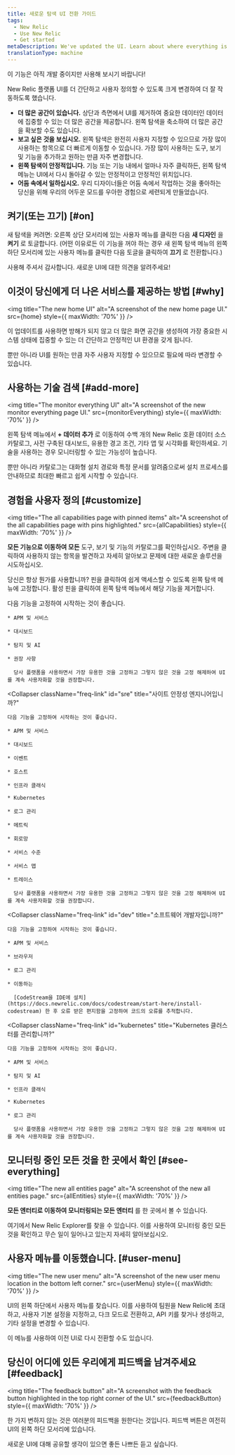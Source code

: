 ```yaml
---
title: 새로운 탐색 UI 전환 가이드
tags:
  - New Relic
  - Use New Relic
  - Get started
metaDescription: We've updated the UI. Learn about where everything is now.
translationType: machine
---
```








<Callout title="시사">
  이 기능은 아직 개발 중이지만 사용해 보시기 바랍니다!
</Callout>

New Relic 플랫폼 UI를 더 간단하고 사용자 정의할 수 있도록 크게 변경하여 더 잘 작동하도록 했습니다.

* **더 많은 공간이 있습니다.** 상단과 측면에서 UI를 제거하여 중요한 데이터인 데이터에 집중할 수 있는 더 많은 공간을 제공합니다. 왼쪽 탐색을 축소하여 더 많은 공간을 확보할 수도 있습니다.
* **보고 싶은 것을 보십시오.** 왼쪽 탐색은 완전히 사용자 지정할 수 있으므로 가장 많이 사용하는 항목으로 더 빠르게 이동할 수 있습니다. 가장 많이 사용하는 도구, 보기 및 기능을 추가하고 원하는 만큼 자주 변경합니다.
* **왼쪽 탐색이 안정적입니다.** 기능 또는 기능 내에서 얼마나 자주 클릭하든, 왼쪽 탐색 메뉴는 UI에서 다시 돌아갈 수 있는 안정적이고 안정적인 위치입니다.
* **어둠 속에서 일하십시오.** 우리 디자이너들은 어둠 속에서 작업하는 것을 좋아하는 당신을 위해 우리의 어두운 모드를 우아한 경험으로 세련되게 만들었습니다.

## 켜기(또는 끄기) [#on]

새 탐색을 켜려면: 오른쪽 상단 모서리에 있는 사용자 메뉴를 클릭한 다음 **새 디자인** 을 **켜기** 로 토글합니다. (어떤 이유로든 이 기능을 꺼야 하는 경우 새 왼쪽 탐색 메뉴의 왼쪽 하단 모서리에 있는 사용자 메뉴를 클릭한 다음 토글을 클릭하여 **끄기** 로 전환합니다.)

사용해 주셔서 감사합니다. 새로운 UI에 대한 의견을 알려주세요!

## 이것이 당신에게 더 나은 서비스를 제공하는 방법 [#why]

<img
  title="The new home UI"
  alt="A screenshot of the new home page UI."
  src={home}
  style={{ maxWidth: '70%' }}
/>

이 업데이트를 사용하면 방해가 되지 않고 더 많은 화면 공간을 생성하여 가장 중요한 시스템 상태에 집중할 수 있는 더 간단하고 안정적인 UI 환경을 갖게 됩니다.

뿐만 아니라 UI를 원하는 만큼 자주 사용자 지정할 수 있으므로 필요에 따라 변경할 수 있습니다.

## 사용하는 기술 검색 [#add-more]

<img
  title="The monitor everything UI"
  alt="A screenshot of the new monitor everything page UI."
  src={monitorEverything}
  style={{ maxWidth: '70%' }}
/>

왼쪽 탐색 메뉴에서 **+ 데이터 추가** 로 이동하여 수백 개의 New Relic 호환 데이터 소스 카탈로그, 사전 구축된 대시보드, 유용한 경고 조건, 기타 앱 및 시각화를 확인하세요. 기술을 사용하는 경우 모니터링할 수 있는 가능성이 높습니다.

뿐만 아니라 카탈로그는 대화형 설치 경로와 특정 문서를 알려줌으로써 설치 프로세스를 안내하므로 최대한 빠르고 쉽게 시작할 수 있습니다.

## 경험을 사용자 정의 [#customize]

<img
  title="The all capabilities page with pinned items"
  alt="A screenshot of the all capabilities page with pins highlighted."
  src={allCapabilities}
  style={{ maxWidth: '70%' }}
/>

**모든 기능으로 이동하여 모든** 도구, 보기 및 기능의 카탈로그를 확인하십시오. 주변을 클릭하여 사용하지 않는 항목을 발견하고 자세히 알아보고 문제에 대한 새로운 솔루션을 시도하십시오.

당신은 항상 뭔가를 사용합니까? 핀을 클릭하여 쉽게 액세스할 수 있도록 왼쪽 탐색 메뉴에 고정합니다. 활성 핀을 클릭하여 왼쪽 탐색 메뉴에서 해당 기능을 제거합니다.

<CollapserGroup>
  <Collapser
    className="freq-link"
    id="new"
    title="이제 막 시작하는 건가요?"
  >
    다음 기능을 고정하여 시작하는 것이 좋습니다.

    * APM 및 서비스

    * 대시보드

    * 탐지 및 AI

    * 권장 사항

      당사 플랫폼을 사용하면서 가장 유용한 것을 고정하고 그렇지 않은 것을 고정 해제하여 UI를 계속 사용자화할 것을 권장합니다.
  </Collapser>

  <Collapser
    className="freq-link"
    id="sre"
    title="사이트 안정성 엔지니어입니까?"
  >
    다음 기능을 고정하여 시작하는 것이 좋습니다.

    * APM 및 서비스

    * 대시보드

    * 이벤트

    * 호스트

    * 인프라 클래식

    * Kubernetes

    * 로그 관리

    * 메트릭

    * 회로망

    * 서비스 수준

    * 서비스 맵

    * 트레이스

      당사 플랫폼을 사용하면서 가장 유용한 것을 고정하고 그렇지 않은 것을 고정 해제하여 UI를 계속 사용자화할 것을 권장합니다.
  </Collapser>

  <Collapser
    className="freq-link"
    id="dev"
    title="소프트웨어 개발자입니까?"
  >
    다음 기능을 고정하여 시작하는 것이 좋습니다.

    * APM 및 서비스

    * 브라우저

    * 로그 관리

    * 이동하는

      [CodeStream을 IDE에 설치](https://docs.newrelic.com/docs/codestream/start-here/install-codestream) 한 후 오류 받은 편지함을 고정하여 코드의 오류를 추적합니다.
  </Collapser>

  <Collapser
    className="freq-link"
    id="kubernetes"
    title="Kubernetes 클러스터를 관리합니까?"
  >
    다음 기능을 고정하여 시작하는 것이 좋습니다.

    * APM 및 서비스

    * 탐지 및 AI

    * 인프라 클래식

    * Kubernetes

    * 로그 관리

      당사 플랫폼을 사용하면서 가장 유용한 것을 고정하고 그렇지 않은 것을 고정 해제하여 UI를 계속 사용자화할 것을 권장합니다.
  </Collapser>
</CollapserGroup>

## 모니터링 중인 모든 것을 한 곳에서 확인 [#see-everything]

<img
  title="The new all entities page"
  alt="A screenshot of the new all entities page."
  src={allEntities}
  style={{ maxWidth: '70%' }}
/>

**모든 엔터티로 이동하여 모니터링되는 모든 엔터티** 를 한 곳에서 볼 수 있습니다.

여기에서 New Relic Explorer를 찾을 수 있습니다. 이를 사용하여 모니터링 중인 모든 것을 확인하고 무슨 일이 일어나고 있는지 자세히 알아보십시오.

## 사용자 메뉴를 이동했습니다. [#user-menu]

<img
  title="The new user menu"
  alt="A screenshot of the new user menu location in the bottom left corner."
  src={userMenu}
  style={{ maxWidth: '70%' }}
/>

UI의 왼쪽 하단에서 사용자 메뉴를 찾습니다. 이를 사용하여 팀원을 New Relic에 초대하고, 사용자 기본 설정을 지정하고, 다크 모드로 전환하고, API 키를 찾거나 생성하고, 기타 설정을 변경할 수 있습니다.

이 메뉴를 사용하여 이전 UI로 다시 전환할 수도 있습니다.

## 당신이 어디에 있든 우리에게 피드백을 남겨주세요 [#feedback]

<img
  title="The feedback button"
  alt="A screenshot with the feedback button highlighted in the top right corner of the UI."
  src={feedbackButton}
  style={{ maxWidth: '70%' }}
/>

한 가지 변하지 않는 것은 여러분의 피드백을 원한다는 것입니다. 피드백 버튼은 여전히 UI의 왼쪽 하단 모서리에 있습니다.

새로운 UI에 대해 공유할 생각이 있으면 좋든 나쁘든 듣고 싶습니다.